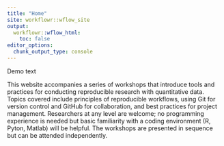 ```yaml
---
title: "Home"
site: workflowr::wflow_site
output:
  workflowr::wflow_html:
    toc: false
editor_options:
  chunk_output_type: console
---
```


Demo text

This website accompanies a series of workshops that introduce tools and practices
for conducting reproducible research with quantitative data. Topics covered 
include principles of reproducible workflows, using Git for version control and
GitHub for collaboration, and best practices for project management. Researchers
at any level are welcome; no programming experience is needed but basic familiarity
with a coding environment (R, Pyton, Matlab) will be helpful. The workshops are 
presented in sequence but can be attended independently.

